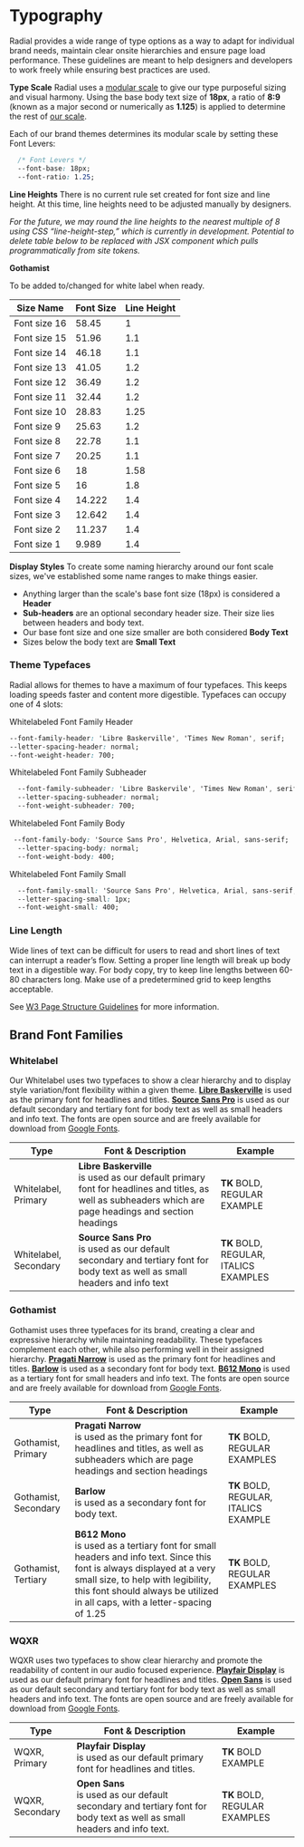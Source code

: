
<Meta title="Foundations/Typography" />

# Typography

Radial provides a wide range of type options as a way to adapt for individual brand needs, maintain clear onsite hierarchies and ensure page load performance. These guidelines are meant to help designers and developers to work freely while ensuring best practices are used.

**Type Scale**
Radial uses a [modular scale](https://www.modularscale.com/?18&px&1.125) to give our type purposeful sizing and visual harmony. Using the base body text size of **18px**, a ratio of **8:9** (known as a major second or numerically as **1.125**) is applied to determine the rest of [our scale](https://www.modularscale.com/?18&px&1.125).

Each of our brand themes determines its modular scale by setting these Font Levers:
```css
  /* Font Levers */
  --font-base: 18px;
  --font-ratio: 1.25;
```


<FontSamples samples={fontStyles}/>

**Line Heights**
There is no current rule set created for font size and line height. At this time, line heights need to be adjusted manually by designers.

*For the future, we may round the line heights to the nearest multiple of 8 using CSS “line-height-step,” which is currently in development. Potential to delete table below to be replaced with JSX component which pulls programmatically from site tokens.*

**Gothamist**

To be added to/changed for white label when ready.

| Size Name    | Font Size          | Line Height          |
| ------------ | ------------------ | -------------------- |
| Font size 16 | 58.45              | 1                    |
| Font size 15 | 51.96              | 1.1                  |
| Font size 14 | 46.18              | 1.1                  |
| Font size 13 | 41.05              | 1.2                  |
| Font size 12 | 36.49              | 1.2                  |
| Font size 11 | 32.44              | 1.2                  |
| Font size 10 | 28.83              | 1.25                 |
| Font size 9  | 25.63              | 1.2                  |
| Font size 8  | 22.78              | 1.1                  |
| Font size 7  | 20.25              | 1.1                  |
| Font size 6  | 18                 | 1.58                 |
| Font size 5  | 16                 | 1.8                  |
| Font size 4  | 14.222             | 1.4                  |
| Font size 3  | 12.642             | 1.4                  |
| Font size 2  | 11.237             | 1.4                  |                   
| Font size 1  | 9.989              | 1.4                  |                   


**Display Styles**
To create some naming hierarchy around our font scale sizes, we've established some name ranges to make things easier.

 - Anything larger than the scale's base font size (18px) is considered a **Header**
 - **Sub-headers** are an optional secondary header size. Their size lies between headers and body text.
 - Our base font size and one size smaller are both considered **Body Text**
 - Sizes below the body text are **Small Text**

### Theme Typefaces

Radial allows for themes to have a maximum of four typefaces. This keeps loading speeds faster and content more digestible. Typefaces can occupy one of 4 slots:

Whitelabeled Font Family Header
```css
--font-family-header: 'Libre Baskerville', 'Times New Roman', serif;
--letter-spacing-header: normal;
--font-weight-header: 700;
```
Whitelabeled Font Family Subheader
```css
  --font-family-subheader: 'Libre Baskervile', 'Times New Roman', serif;
  --letter-spacing-subheader: normal;
  --font-weight-subheader: 700;
```
Whitelabeled Font Family Body
```css
 --font-family-body: 'Source Sans Pro', Helvetica, Arial, sans-serif;
  --letter-spacing-body: normal;
  --font-weight-body: 400;
```

Whitelabeled Font Family Small
```css
  --font-family-small: 'Source Sans Pro', Helvetica, Arial, sans-serif;
  --letter-spacing-small: 1px;
  --font-weight-small: 400;
```

### Line Length

Wide lines of text can be difficult for users to read and short lines of text can interrupt a reader’s flow. Setting a proper line length will break up body text in a digestible way. For body copy, try to keep line lengths between 60-80 characters long. Make use of a predetermined grid to keep lengths acceptable.

  
See [W3 Page Structure Guidelines](https://www.w3.org/WAI/tutorials/page-structure/styling/) for more information.

## Brand Font Families

### **Whitelabel**
Our Whitelabel uses two typefaces to show a clear hierarchy and to display style variation/font flexibility within a given theme.   **[Libre Baskerville](https://fonts.google.com/specimen/Libre+Baskerville?selection.family=Libre%20Baskerville)** is used as the primary font for headlines and titles.  **[Source Sans Pro](https://fonts.google.com/specimen/Source+Sans+Pro)** is used as our default secondary and tertiary font for body text as well as small headers and info text. The fonts are open source and are freely available for download from [Google Fonts](https://fonts.google.com/).

| Type | Font & Description | Example |
| -- | -- | -- |
| Whitelabel, Primary | **Libre Baskerville** <br/>is used as our default primary font for headlines and titles, as well as subheaders which are page headings and section headings | **TK** BOLD, REGULAR EXAMPLE |
| Whitelabel, Secondary | **Source Sans Pro** <br/>is used as our default secondary and tertiary font for body text as well as small headers and info text | **TK** BOLD, REGULAR, ITALICS EXAMPLES |

### **Gothamist**
Gothamist uses three typefaces for its brand, creating a clear and expressive hierarchy while maintaining readability. These typefaces complement each other, while also performing well in their assigned hierarchy. **[Pragati Narrow](https://fonts.google.com/specimen/Pragati+Narrow)** is used as the primary font for headlines and titles. **[Barlow](https://fonts.google.com/specimen/Barlow)** is used as a secondary font for body text. **[B612 Mono](https://fonts.google.com/specimen/B612+Mono)** is used as a tertiary font for small headers and info text. The fonts are open source and are freely available for download from [Google Fonts](https://fonts.google.com/).

| Type | Font & Description | Example |
| -- | -- | -- |
| Gothamist, Primary | **Pragati Narrow** <br/>is used as the primary font for headlines and titles, as well as subheaders which are page headings and section headings | **TK** BOLD, REGULAR EXAMPLES |
| Gothamist, Secondary | **Barlow** <br/>is used as a secondary font for body text. | **TK** BOLD, REGULAR, ITALICS EXAMPLE |
| Gothamist, Tertiary | **B612 Mono** <br/>is used as a tertiary font for small headers and info text. Since this font is always displayed at a very small size, to help with legibility, this font should always be utilized in all caps, with a letter-spacing of 1.25 | **TK** BOLD,<br/>REGULAR EXAMPLES |


### **WQXR**
WQXR uses two typefaces to show clear hierarchy and promote the readability of content in our audio focused experience. **[Playfair Display](https://fonts.google.com/specimen/Playfair+Display)** is used as our default primary font for headlines and titles. **[Open Sans](https://fonts.google.com/specimen/Open+Sans)** is used as our default secondary and tertiary font for body text as well as small headers and info text. The fonts are open source and are freely available for download from [Google Fonts](https://fonts.google.com/).


| Type | Font & Description | Example |
| -- | -- | -- |
| WQXR, Primary | **Playfair Display** <br/>is used as our default primary font for headlines and titles. | **TK** BOLD EXAMPLE |
| WQXR, Secondary | **Open Sans** <br/>is used as our default secondary and tertiary font for body text as well as small headers and info text. | **TK** BOLD, REGULAR EXAMPLES |


